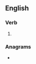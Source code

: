 ==English==

===Verb===
{{head|en|verb form}}

# {{en-past of|begrudge}}

===Anagrams===
* {{anagrams|en|a=bddeeggru|bedrugged}}